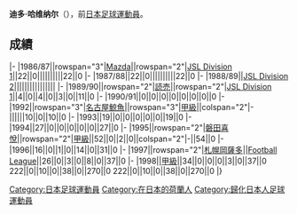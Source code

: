 {{unreferenced|time=2013-07-05T09:02:49+00:00}}
{{Infobox football biography
|name=迪多·哈维纳尔
|image=[[file:Dido_Havenaar,_assistant_coach_for_Shimizu_S-Pulse.jpg|150px]]
|fullname=迪多·哈维纳尔
|birth_date={{Birth date and age|1957|9|26}}
|cityofbirth=
|countryofbirth=
|position=[[守門員_(足球)|守門員]]
|currentclub=
|years=1986-1989<br/>1989-1991<br/>1992-1994<br/>1995-1996<br/>1997-1998
|clubs=[[廣島三箭|Mazda]]<br/>[[東京綠茵|読売]]<br/>[[名古屋鯨魚|名古屋鯨魚]]<br/>[[磐田喜悅|磐田喜悅]]<br/>[[札幌岡薩多|札幌岡薩多]]
|caps(goals)=
|nationalyears=
|nationalteam=
|nationalcaps(goals)=
}}
'''迪多·哈维纳尔'''（{{Bd|1957年|9月26日||}}），前[[日本|日本]][[足球|足球]][[運動員|運動員]]。

==成績==
{{Football player club statistics 1|YYN}}
{{Football player club statistics 2|JPN|YYN}}
|-
|1986/87||rowspan="3"|[[廣島三箭|Mazda]]||rowspan="2"|[[Japan_Soccer_League|JSL Division 1]]||22||0||||||||||22||0
|-
|1987/88||22||0||||||||||22||0
|-
|1988/89||[[Japan_Soccer_League|JSL Division 2]]||||||||||||||||
|-
|1989/90||rowspan="2"|[[東京綠茵|読売]]||rowspan="2"|[[Japan_Soccer_League|JSL Division 1]]||4||0||4||0||3||0||11||0
|-
|1990/91||0||0||0||0||0||0||0||0
|-
|1992||rowspan="3"|[[名古屋鯨魚|名古屋鯨魚]]||rowspan="3"|[[日本職業足球甲級聯賽|甲級]]||colspan="2"|-||||||10||0||10||0
|-
|1993||19||0||0||0||0||0||19||0
|-
|1994||27||0||0||0||0||0||27||0
|-
|1995||rowspan="2"|[[磐田喜悅|磐田喜悅]]||rowspan="2"|[[日本職業足球甲級聯賽|甲級]]||52||0||2||0||colspan="2"|-||54||0
|-
|1996||16||0||1||0||14||0||31||0
|-
|1997||rowspan="2"|[[札幌岡薩多|札幌岡薩多]]||[[Japan_Football_League|Football League]]||26||0||3||0||8||0||37||0
|-
|1998||[[日本職業足球甲級聯賽|甲級]]||34||0||0||0||3||0||37||0
{{Football player club statistics 3|1|JPN}}222||0||10||0||38||0||270||0
{{Football player club statistics 5}}222||0||10||0||38||0||270||0
|}
{{DEFAULTSORT:Havenaar, Dido}}
{{Japan-sport-bio-stub}}
{{Soccer-player-stub}}
[[Category:日本足球運動員|Category:日本足球運動員]]
[[Category:在日本的荷蘭人|Category:在日本的荷蘭人]]
[[Category:歸化日本人足球運動員|Category:歸化日本人足球運動員]]